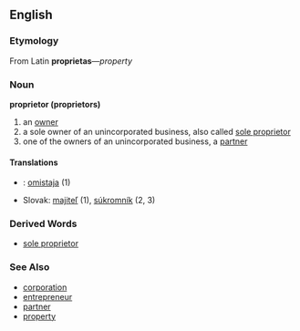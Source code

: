 == English ==
=== Etymology ===
From Latin '''proprietas'''&mdash;''property''
=== Noun ===
'''proprietor (proprietors)'''
# an [[owner]]
# a sole owner of an unincorporated business, also called [[sole proprietor]]
# one of the owners of an unincorporated business, a [[partner]]
==== Translations ====
*{{msg:fi}}: [[omistaja]] (1)
*Slovak: [[majiteľ]] (1), [[súkromník]] (2, 3)

=== Derived Words ===
* [[sole proprietor]]
=== See Also ===
* [[corporation]]
* [[entrepreneur]]
* [[partner]]
* [[property]]